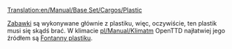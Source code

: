 [[Translation:en/Manual/Base Set/Cargos/Plastic]]

{{pl/Manual/Base Set/Cargos/Ładunek|name=Plastik
|image=PlasticFountains.png
|produced=[[pl/Manual/Base Set/Industries/Fontanny plastiku|Fontanny plastiku]]
|accepted=[[pl/Manual/Base Set/Industries/Fabryka zabawek|Fabryka zabawek]]
}}

[[pl/Manual/Base Set/Cargos/Zabawki|Zabawki]] są wykonywane głównie z plastiku, więc, oczywiście, ten plastik musi się skądś brać. W klimacie [[pl/Manual/Klimat]]m OpenTTD najłatwiej jego źródłem są [[pl/Manual/Base Set/Industries/Fontanny plastiku|Fontanny plastiku]].

{{pl/Manual/Navbox Ładunek}}